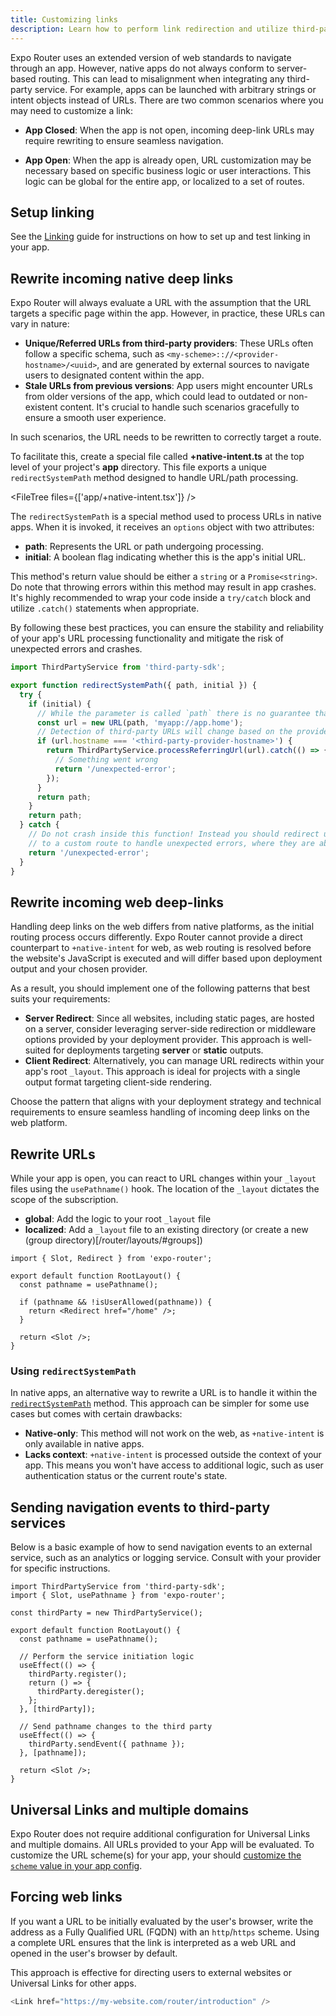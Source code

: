 ```yaml
---
title: Customizing links
description: Learn how to perform link redirection and utilize third-party deep links with +native-intent when using Expo Router.
---
```



Expo Router uses an extended version of web standards to navigate through an app. However, native apps do not always conform to server-based routing. This can lead to misalignment when integrating any third-party service. For example, apps can be launched with arbitrary strings or intent objects instead of URLs. There are two common scenarios where you may need to customize a link:

- **App Closed**: When the app is not open, incoming deep-link URLs may require rewriting to ensure seamless navigation.

- **App Open**: When the app is already open, URL customization may be necessary based on specific business logic or user interactions. This logic can be global for the entire app, or localized to a set of routes.

## Setup linking

See the [Linking](/guides/linking/) guide for instructions on how to set up and test linking in your app.

## Rewrite incoming native deep links

Expo Router will always evaluate a URL with the assumption that the URL targets a specific page within the app. However, in practice, these URLs can vary in nature:

- **Unique/Referred URLs from third-party providers**: These URLs often follow a specific schema, such as `<my-scheme>:://<provider-hostname>/<uuid>`, and are generated by external sources to navigate users to designated content within the app.
- **Stale URLs from previous versions**: App users might encounter URLs from older versions of the app, which could lead to outdated or non-existent content. It's crucial to handle such scenarios gracefully to ensure a smooth user experience.

In such scenarios, the URL needs to be rewritten to correctly target a route.

To facilitate this, create a special file called **+native-intent.ts** at the top level of your project's **app** directory. This file exports a unique `redirectSystemPath` method designed to handle URL/path processing.

<FileTree files={['app/+native-intent.tsx']} />

<APIBox header="redirectSystemPath()">

The `redirectSystemPath` is a special method used to process URLs in native apps. When it is invoked, it receives an `options` object with two attributes:

- **path**: Represents the URL or path undergoing processing.
- **initial**: A boolean flag indicating whether this is the app's initial URL.

This method's return value should be either a `string` or a `Promise<string>`. Do note that throwing errors within this method may result in app crashes. It's highly recommended to wrap your code inside a `try/catch` block and utilize `.catch()` statements when appropriate.

By following these best practices, you can ensure the stability and reliability of your app's URL processing functionality and mitigate the risk of unexpected errors and crashes.

```ts app/+native-intent.ts
import ThirdPartyService from 'third-party-sdk';

export function redirectSystemPath({ path, initial }) {
  try {
    if (initial) {
      // While the parameter is called `path` there is no guarantee that this is a path or a valid URL
      const url = new URL(path, 'myapp://app.home');
      // Detection of third-party URLs will change based on the provider
      if (url.hostname === '<third-party-provider-hostname>') {
        return ThirdPartyService.processReferringUrl(url).catch(() => {
          // Something went wrong
          return '/unexpected-error';
        });
      }
      return path;
    }
    return path;
  } catch {
    // Do not crash inside this function! Instead you should redirect users
    // to a custom route to handle unexpected errors, where they are able to report the incident
    return '/unexpected-error';
  }
}
```

</APIBox>

## Rewrite incoming web deep-links

Handling deep links on the web differs from native platforms, as the initial routing process occurs differently. Expo Router cannot provide a direct counterpart to `+native-intent` for web, as web routing is resolved before the website's JavaScript is executed and will differ based upon deployment output and your chosen provider.

As a result, you should implement one of the following patterns that best suits your requirements:

- **Server Redirect**: Since all websites, including static pages, are hosted on a server, consider leveraging server-side redirection or middleware options provided by your deployment provider. This approach is well-suited for deployments targeting **server** or **static** outputs.
- **Client Redirect**: Alternatively, you can manage URL redirects within your app's root `_layout`. This approach is ideal for projects with a single output format targeting client-side rendering.

Choose the pattern that aligns with your deployment strategy and technical requirements to ensure seamless handling of incoming deep links on the web platform.

## Rewrite URLs

While your app is open, you can react to URL changes within your `_layout` files using the `usePathname()` hook. The location of the `_layout` dictates the scope of the subscription.

- **global**: Add the logic to your root `_layout` file
- **localized**: Add a `_layout` file to an existing directory (or create a new (group directory)[/router/layouts/#groups])

```tsx app/_layout.tsx
import { Slot, Redirect } from 'expo-router';

export default function RootLayout() {
  const pathname = usePathname();

  if (pathname && !isUserAllowed(pathname)) {
    return <Redirect href="/home" />;
  }

  return <Slot />;
}
```

### Using `redirectSystemPath`

In native apps, an alternative way to rewrite a URL is to handle it within the [`redirectSystemPath`](#redirectsystempath) method. This approach can be simpler for some use cases but comes with certain drawbacks:

- **Native-only**: This method will not work on the web, as `+native-intent` is only available in native apps.
- **Lacks context**: `+native-intent` is processed outside the context of your app. This means you won't have access to additional logic, such as user authentication status or the current route's state.

## Sending navigation events to third-party services

Below is a basic example of how to send navigation events to an external service, such as an analytics or logging service. Consult with your provider for specific instructions.

```tsx app/_layout.tsx
import ThirdPartyService from 'third-party-sdk';
import { Slot, usePathname } from 'expo-router';

const thirdParty = new ThirdPartyService();

export default function RootLayout() {
  const pathname = usePathname();

  // Perform the service initiation logic
  useEffect(() => {
    thirdParty.register();
    return () => {
      thirdParty.deregister();
    };
  }, [thirdParty]);

  // Send pathname changes to the third party
  useEffect(() => {
    thirdParty.sendEvent({ pathname });
  }, [pathname]);

  return <Slot />;
}
```

## Universal Links and multiple domains

Expo Router does not require additional configuration for Universal Links and multiple domains. All URLs provided to your App will be evaluated. To customize the URL scheme(s) for your app, your should [customize the `scheme` value in your app config](/versions/latest/config/app/#scheme).

## Forcing web links

If you want a URL to be initially evaluated by the user's browser, write the address as a Fully Qualified URL (FQDN) with an `http`/`https` scheme. Using a complete URL ensures that the link is interpreted as a web URL and opened in the user's browser by default.

This approach is effective for directing users to external websites or Universal Links for other apps.

```ts
<Link href="https://my-website.com/router/introduction" />
```
